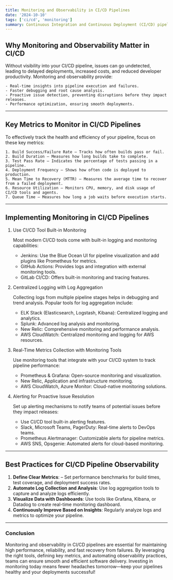 ```yaml
---
title: Monitoring and Observability in CI/CD Pipelines
date: '2024-10-10'
tags: ['ci/cd', 'monitoring']
summary: Continuous Integration and Continuous Deployment (CI/CD) pipelines are the backbone of modern software development, ensuring rapid and reliable delivery of applications. However, as pipelines grow in complexity, failures, bottlenecks, and performance issues can slow down releases and increase downtime. Implementing robust monitoring and observability is key to maintaining the health of your CI/CD pipelines.
---
```


## Why Monitoring and Observability Matter in CI/CD

Without visibility into your CI/CD pipeline, issues can go undetected, leading to delayed deployments, increased costs, and reduced developer productivity. Monitoring and observability provide:

    - Real-time insights into pipeline execution and failures.
    - Faster debugging and root cause analysis.
    - Proactive issue detection, preventing disruptions before they impact releases.
    - Performance optimization, ensuring smooth deployments.

---

## Key Metrics to Monitor in CI/CD Pipelines

To effectively track the health and efficiency of your pipeline, focus on these key metrics:

    1. Build Success/Failure Rate – Tracks how often builds pass or fail.
    2. Build Duration – Measures how long builds take to complete.
    3. Test Pass Rate – Indicates the percentage of tests passing in a pipeline.
    4. Deployment Frequency – Shows how often code is deployed to production.
    5. Mean Time to Recovery (MTTR) – Measures the average time to recover from a failed deployment.
    6. Resource Utilization – Monitors CPU, memory, and disk usage of CI/CD tools and agents.
    7. Queue Time – Measures how long a job waits before execution starts.

---

## Implementing Monitoring in CI/CD Pipelines

1. Use CI/CD Tool Built-in Monitoring

   Most modern CI/CD tools come with built-in logging and monitoring capabilities:

   - Jenkins: Use the Blue Ocean UI for pipeline visualization and add plugins like Prometheus for metrics.
   - GitHub Actions: Provides logs and integration with external monitoring tools.
   - GitLab CI/CD: Offers built-in monitoring and tracing features.

2. Centralized Logging with Log Aggregation

   Collecting logs from multiple pipeline stages helps in debugging and trend analysis. Popular tools for log aggregation include:

   - ELK Stack (Elasticsearch, Logstash, Kibana): Centralized logging and analytics.
   - Splunk: Advanced log analysis and monitoring.
   - New Relic: Comprehensive monitoring and performance analysis.
   - AWS CloudWatch: Centralized monitoring and logging for AWS resources.

3. Real-Time Metrics Collection with Monitoring Tools

   Use monitoring tools that integrate with your CI/CD system to track pipeline performance:

   - Prometheus & Grafana: Open-source monitoring and visualization.
   - New Relic, Application and infrastructure monitoring.
   - AWS CloudWatch, Azure Monitor: Cloud-native monitoring solutions.

4. Alerting for Proactive Issue Resolution

   Set up alerting mechanisms to notify teams of potential issues before they impact releases:

   - Use CI/CD tool built-in alerting features.
   - Slack, Microsoft Teams, PagerDuty: Real-time alerts to DevOps teams.
   - Prometheus Alertmanager: Customizable alerts for pipeline metrics.
   - AWS SNS, Opsgenie: Automated alerts for cloud-based monitoring.

---

## Best Practices for CI/CD Pipeline Observability

1. **Define Clear Metrics**: – Set performance benchmarks for build times, test coverage, and deployment success rates.
2. **Automate Log Collection and Analysis**: Use log aggregation tools to capture and analyze logs efficiently.
3. **Visualize Data with Dashboards**: Use tools like Grafana, Kibana, or Datadog to create real-time monitoring dashboard.
4. **Continuously Improve Based on Insights**: Regularly analyze logs and metrics to optimize your pipeline.

---

### Conclusion

Monitoring and observability in CI/CD pipelines are essential for maintaining high performance, reliability, and fast recovery from failures.
By leveraging the right tools, defining key metrics, and automating observability practices, teams can ensure smooth and efficient software delivery.
Investing in monitoring today means fewer headaches tomorrow—keep your pipelines healthy and your deployments successful!
